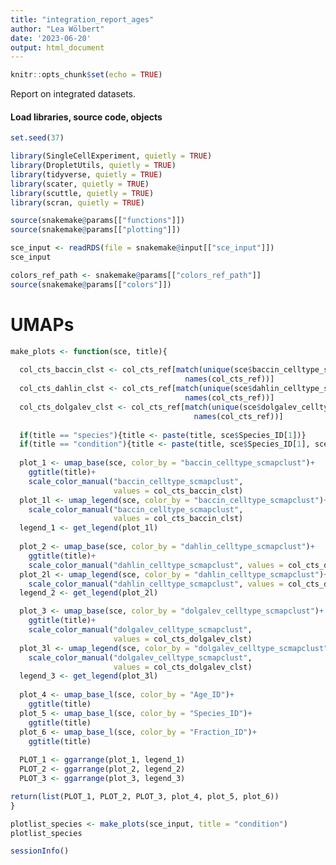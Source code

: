 ```yaml
---
title: "integration_report_ages"
author: "Lea Wölbert"
date: '2023-06-20'
output: html_document
---
```


```r
knitr::opts_chunk$set(echo = TRUE)
```

Report on integrated datasets.

#### Load libraries, source code, objects

```r
set.seed(37)
```

```r
library(SingleCellExperiment, quietly = TRUE) 
library(DropletUtils, quietly = TRUE) 
library(tidyverse, quietly = TRUE) 
library(scater, quietly = TRUE) 
library(scuttle, quietly = TRUE) 
library(scran, quietly = TRUE) 
```

```r
source(snakemake@params[["functions"]])
source(snakemake@params[["plotting"]])
```

```r
sce_input <- readRDS(file = snakemake@input[["sce_input"]])
sce_input
```

```r
colors_ref_path <- snakemake@params[["colors_ref_path"]]
source(snakemake@params[["colors"]])
```

# UMAPs

```r

make_plots <- function(sce, title){
  
  col_cts_baccin_clst <- col_cts_ref[match(unique(sce$baccin_celltype_scmapclust),
                                       names(col_cts_ref))]
  col_cts_dahlin_clst <- col_cts_ref[match(unique(sce$dahlin_celltype_scmapclust), 
                                       names(col_cts_ref))]
  col_cts_dolgalev_clst <- col_cts_ref[match(unique(sce$dolgalev_celltype_scmapclust),
                                         names(col_cts_ref))]
  
  if(title == "species"){title <- paste(title, sce$Species_ID[1])}
  if(title == "condition"){title <- paste(title, sce$Species_ID[1], sce$Age_ID[1])}
  
  plot_1 <- umap_base(sce, color_by = "baccin_celltype_scmapclust")+ 
    ggtitle(title)+
    scale_color_manual("baccin_celltype_scmapclust",
                       values = col_cts_baccin_clst)
  plot_1l <- umap_legend(sce, color_by = "baccin_celltype_scmapclust")+
    scale_color_manual("baccin_celltype_scmapclust", 
                       values = col_cts_baccin_clst)
  legend_1 <- get_legend(plot_1l)
  
  plot_2 <- umap_base(sce, color_by = "dahlin_celltype_scmapclust")+ 
    ggtitle(title)+
    scale_color_manual("dahlin_celltype_scmapclust", values = col_cts_dahlin_clst)
  plot_2l <- umap_legend(sce, color_by = "dahlin_celltype_scmapclust")+
    scale_color_manual("dahlin_celltype_scmapclust", values = col_cts_dahlin_clst)
  legend_2 <- get_legend(plot_2l)

  plot_3 <- umap_base(sce, color_by = "dolgalev_celltype_scmapclust")+ 
    ggtitle(title)+
    scale_color_manual("dolgalev_celltype_scmapclust", 
                       values = col_cts_dolgalev_clst)
  plot_3l <- umap_legend(sce, color_by = "dolgalev_celltype_scmapclust")+
    scale_color_manual("dolgalev_celltype_scmapclust", 
                       values = col_cts_dolgalev_clst)
  legend_3 <- get_legend(plot_3l)
  
  plot_4 <- umap_base_l(sce, color_by = "Age_ID")+ 
    ggtitle(title)
  plot_5 <- umap_base_l(sce, color_by = "Species_ID")+ 
    ggtitle(title)
  plot_6 <- umap_base_l(sce, color_by = "Fraction_ID")+ 
    ggtitle(title)
  
  PLOT_1 <- ggarrange(plot_1, legend_1)
  PLOT_2 <- ggarrange(plot_2, legend_2)
  PLOT_3 <- ggarrange(plot_3, legend_3)

return(list(PLOT_1, PLOT_2, PLOT_3, plot_4, plot_5, plot_6))
}

```

```r
plotlist_species <- make_plots(sce_input, title = "condition")
plotlist_species
```

```r
sessionInfo()
```